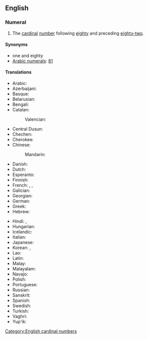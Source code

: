 ==English==
{{number box|en|81}}

===Numeral===
{{head|en|numeral}}

# The [[cardinal]] [[number]] following [[eighty]] and preceding [[eighty-two]].

====Synonyms====
* one and eighty
* [[w:Arabic numerals|Arabic numerals]]: [[81]]

====Translations====
{{trans-top|81}}
* Arabic: {{t|ar|وَاحِد وَثَمَانُون|tr=wāḥid wa-ṯamānūn}}
* Azerbaijani: {{t+|az|səksən bir}}
* Basque: {{t+|eu|laurogeita bat}}
* Belarusian: {{t|be|во́семдзесят адзі́н}}
* Bengali: {{t|bn|একাশি}}
* Catalan: {{t+|ca|vuitanta-un}}
*: Valencian: {{t+|ca|huitanta-un}}
* Central Dusun: {{t|dtp|walu nohopod om iso}}
* Chechen: {{t|ce|дезткъе цхьаъ}}
* Cherokee: {{t|chr|ᏧᏁᎳᏍᎪ ᏌᏬ}}
* Chinese:
*: Mandarin: {{t+|cmn|八十一|tr=bāshíyī}}
* Danish: {{t|da|enogfirs}}
* Dutch: {{t+|nl|eenentachtig}}
* Esperanto: {{t|eo|okdek unu}}
* Finnish: {{t|fi|kahdeksankymmentäyksi}}
* French: {{t+|fr|quatre-vingt-un}}, {{t|fr|huitante et un}}, {{t|fr|octante et un}}
* Galician: {{t+|gl|oitenta e un}}
* Georgian: {{t|ka|ოთხმოცდაერთი}}
* German: {{t+|de|einundachtzig}}
* Greek: {{t|el|ογδόντα έν}}
* Hebrew: {{t|he|שמנים־ואחד|tr=šmoním və-ekhád}}
{{trans-mid}}
* Hindi: {{t+|hi|इक्यासी}}, {{t|hi|इकासी}}
* Hungarian: {{t+|hu|nyolcvanegy}}
* Icelandic: {{t+|is|áttatíu og einn|m}}
* Italian: {{t+|it|ottantuno}}
* Japanese: {{t|ja|八十一|tr=はちじゅういち, hachijūichi}}
* Korean: {{t|ko|여든한}}, {{t+|ko|팔십일}}
* Lao: {{t|lo|ແປດສິບເອັດ}}
* Latin: {{t|la|octoginta unus}}
* Malay: {{t|ms|lapan puluh satu}}
* Malayalam: {{t|ml|എൺപത്തൊന്ന്}}
* Navajo: {{t|nv|tseebídiin dóó baʼąą tʼááłáʼí}}
* Polish: {{t|pl|osiemdziesiąt jeden}}
* Portuguese: {{t+|pt|oitenta e um}}
* Russian: {{t+|ru|во́семьдесят оди́н}}
* Sanskrit: {{t+|sa|एकाशीति}}
* Spanish: {{t|es|ochenta y uno}}
* Swedish: {{t+|sv|åttioett}}
* Turkish: {{t|tr|seksen bir}}
* Vaghri: {{t|vgr|એકાસી}}
* Yup'ik: {{t|esu|yuinaat cetaman atauciq}}
{{trans-bottom}}

[[Category:English cardinal numbers]]